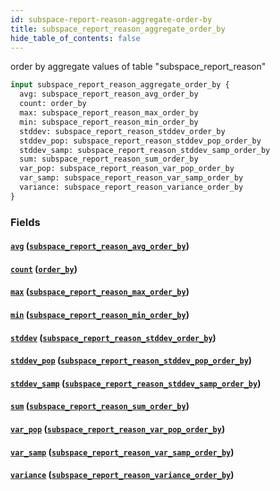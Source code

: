 ```yaml
---
id: subspace-report-reason-aggregate-order-by
title: subspace_report_reason_aggregate_order_by
hide_table_of_contents: false
---
```



order by aggregate values of table "subspace_report_reason"

```graphql
input subspace_report_reason_aggregate_order_by {
  avg: subspace_report_reason_avg_order_by
  count: order_by
  max: subspace_report_reason_max_order_by
  min: subspace_report_reason_min_order_by
  stddev: subspace_report_reason_stddev_order_by
  stddev_pop: subspace_report_reason_stddev_pop_order_by
  stddev_samp: subspace_report_reason_stddev_samp_order_by
  sum: subspace_report_reason_sum_order_by
  var_pop: subspace_report_reason_var_pop_order_by
  var_samp: subspace_report_reason_var_samp_order_by
  variance: subspace_report_reason_variance_order_by
}
```


### Fields

#### [`avg`](#) ([`subspace_report_reason_avg_order_by`](../inputs/subspace-report-reason-avg-order-by))




#### [`count`](#) ([`order_by`](../enums/order-by))




#### [`max`](#) ([`subspace_report_reason_max_order_by`](../inputs/subspace-report-reason-max-order-by))




#### [`min`](#) ([`subspace_report_reason_min_order_by`](../inputs/subspace-report-reason-min-order-by))




#### [`stddev`](#) ([`subspace_report_reason_stddev_order_by`](../inputs/subspace-report-reason-stddev-order-by))




#### [`stddev_pop`](#) ([`subspace_report_reason_stddev_pop_order_by`](../inputs/subspace-report-reason-stddev-pop-order-by))




#### [`stddev_samp`](#) ([`subspace_report_reason_stddev_samp_order_by`](../inputs/subspace-report-reason-stddev-samp-order-by))




#### [`sum`](#) ([`subspace_report_reason_sum_order_by`](../inputs/subspace-report-reason-sum-order-by))




#### [`var_pop`](#) ([`subspace_report_reason_var_pop_order_by`](../inputs/subspace-report-reason-var-pop-order-by))




#### [`var_samp`](#) ([`subspace_report_reason_var_samp_order_by`](../inputs/subspace-report-reason-var-samp-order-by))




#### [`variance`](#) ([`subspace_report_reason_variance_order_by`](../inputs/subspace-report-reason-variance-order-by))






